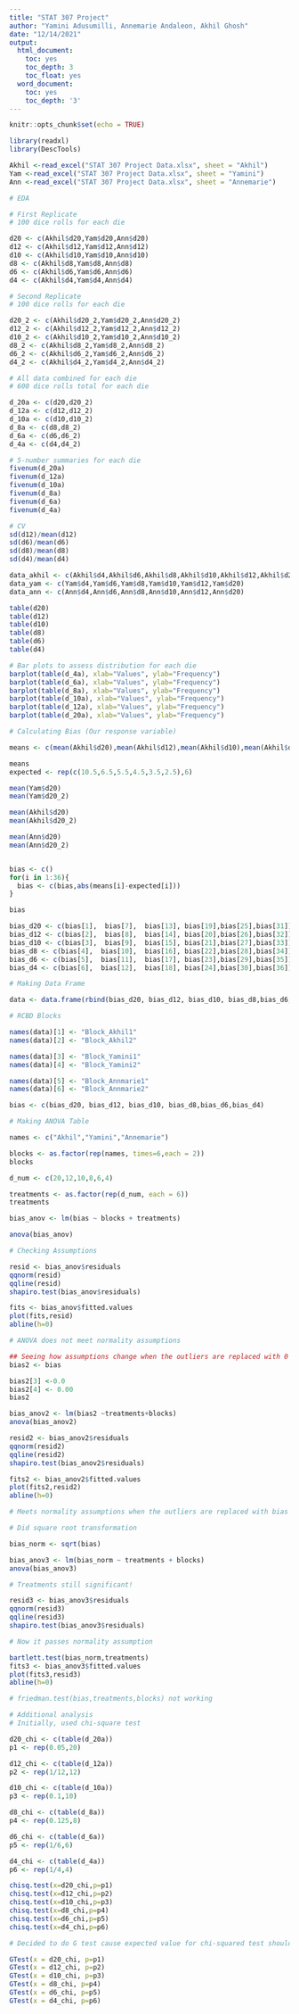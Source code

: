 ---
title: "STAT 307 Project"
author: "Yamini Adusumilli, Annemarie Andaleon, Akhil Ghosh"
date: "12/14/2021"
output:
  html_document:
    toc: yes
    toc_depth: 3
    toc_float: yes
  word_document:
    toc: yes
    toc_depth: '3'
---

```{r setup, include=FALSE}
knitr::opts_chunk$set(echo = TRUE)
```

```{r pressure, echo=FALSE}
library(readxl)
library(DescTools)

Akhil <-read_excel("STAT 307 Project Data.xlsx", sheet = "Akhil")
Yam <-read_excel("STAT 307 Project Data.xlsx", sheet = "Yamini")
Ann <-read_excel("STAT 307 Project Data.xlsx", sheet = "Annemarie")
```

``` {r}
# EDA

# First Replicate 
# 100 dice rolls for each die 

d20 <- c(Akhil$d20,Yam$d20,Ann$d20)
d12 <- c(Akhil$d12,Yam$d12,Ann$d12)
d10 <- c(Akhil$d10,Yam$d10,Ann$d10)
d8 <- c(Akhil$d8,Yam$d8,Ann$d8)
d6 <- c(Akhil$d6,Yam$d6,Ann$d6)
d4 <- c(Akhil$d4,Yam$d4,Ann$d4)

# Second Replicate 
# 100 dice rolls for each die

d20_2 <- c(Akhil$d20_2,Yam$d20_2,Ann$d20_2)
d12_2 <- c(Akhil$d12_2,Yam$d12_2,Ann$d12_2)
d10_2 <- c(Akhil$d10_2,Yam$d10_2,Ann$d10_2)
d8_2 <- c(Akhil$d8_2,Yam$d8_2,Ann$d8_2)
d6_2 <- c(Akhil$d6_2,Yam$d6_2,Ann$d6_2)
d4_2 <- c(Akhil$d4_2,Yam$d4_2,Ann$d4_2)

# All data combined for each die
# 600 dice rolls total for each die

d_20a <- c(d20,d20_2)
d_12a <- c(d12,d12_2)
d_10a <- c(d10,d10_2)
d_8a <- c(d8,d8_2)
d_6a <- c(d6,d6_2)
d_4a <- c(d4,d4_2)
```

```{r}
# 5-number summaries for each die 
fivenum(d_20a)
fivenum(d_12a)
fivenum(d_10a)
fivenum(d_8a)
fivenum(d_6a)
fivenum(d_4a)
```

```{r}
# CV
sd(d12)/mean(d12)
sd(d6)/mean(d6)
sd(d8)/mean(d8)
sd(d4)/mean(d4)

data_akhil <- c(Akhil$d4,Akhil$d6,Akhil$d8,Akhil$d10,Akhil$d12,Akhil$d20)
data_yam <- c(Yam$d4,Yam$d6,Yam$d8,Yam$d10,Yam$d12,Yam$d20)
data_ann <- c(Ann$d4,Ann$d6,Ann$d8,Ann$d10,Ann$d12,Ann$d20)

table(d20)
table(d12)
table(d10)
table(d8)
table(d6)
table(d4)

# Bar plots to assess distribution for each die
barplot(table(d_4a), xlab="Values", ylab="Frequency")
barplot(table(d_6a), xlab="Values", ylab="Frequency")
barplot(table(d_8a), xlab="Values", ylab="Frequency")
barplot(table(d_10a), xlab="Values", ylab="Frequency")
barplot(table(d_12a), xlab="Values", ylab="Frequency")
barplot(table(d_20a), xlab="Values", ylab="Frequency")
```

```{r}
# Calculating Bias (Our response variable)

means <- c(mean(Akhil$d20),mean(Akhil$d12),mean(Akhil$d10),mean(Akhil$d8),mean(Akhil$d6),mean(Akhil$d4),mean(Akhil$d20_2),mean(Akhil$d12_2),mean(Akhil$d10_2),mean(Akhil$d8_2),mean(Akhil$d6_2),mean(Akhil$d4_2),mean(Yam$d20),mean(Yam$d12),mean(Yam$d10),mean(Yam$d8),mean(Yam$d6),mean(Yam$d4),mean(Yam$d20_2),mean(Yam$d12_2),mean(Yam$d10_2),mean(Yam$d8_2),mean(Yam$d6_2),mean(Yam$d4_2),mean(Ann$d20),mean(Ann$d12),mean(Ann$d10),mean(Ann$d8),mean(Ann$d6),mean(Ann$d4),mean(Ann$`d20 (2)`),mean(Ann$d12_2),mean(Ann$d10_2),mean(Ann$d8_2),mean(Ann$d6_2),mean(Ann$d4_2) )

means
expected <- rep(c(10.5,6.5,5.5,4.5,3.5,2.5),6)

mean(Yam$d20)
mean(Yam$d20_2)

mean(Akhil$d20)
mean(Akhil$d20_2)

mean(Ann$d20)
mean(Ann$d20_2)


bias <- c()
for(i in 1:36){
  bias <- c(bias,abs(means[i]-expected[i]))
}

bias

bias_d20 <- c(bias[1],  bias[7],  bias[13], bias[19],bias[25],bias[31])
bias_d12 <- c(bias[2],  bias[8],  bias[14], bias[20],bias[26],bias[32])
bias_d10 <- c(bias[3],  bias[9],  bias[15], bias[21],bias[27],bias[33])
bias_d8 <- c(bias[4],  bias[10],  bias[16], bias[22],bias[28],bias[34])
bias_d6 <- c(bias[5],  bias[11],  bias[17], bias[23],bias[29],bias[35])
bias_d4 <- c(bias[6],  bias[12],  bias[18], bias[24],bias[30],bias[36])

# Making Data Frame

data <- data.frame(rbind(bias_d20, bias_d12, bias_d10, bias_d8,bias_d6,bias_d4))
```

```{r}
# RCBD Blocks 

names(data)[1] <- "Block_Akhil1"
names(data)[2] <- "Block_Akhil2"

names(data)[3] <- "Block_Yamini1"
names(data)[4] <- "Block_Yamini2"

names(data)[5] <- "Block_Annmarie1"
names(data)[6] <- "Block_Annmarie2"

bias <- c(bias_d20, bias_d12, bias_d10, bias_d8,bias_d6,bias_d4)

# Making ANOVA Table

names <- c("Akhil","Yamini","Annemarie")

blocks <- as.factor(rep(names, times=6,each = 2))
blocks

d_num <- c(20,12,10,8,6,4)

treatments <- as.factor(rep(d_num, each = 6))
treatments

bias_anov <- lm(bias ~ blocks + treatments)

anova(bias_anov)
```

```{r}
# Checking Assumptions

resid <- bias_anov$residuals
qqnorm(resid)
qqline(resid)
shapiro.test(bias_anov$residuals)

fits <- bias_anov$fitted.values
plot(fits,resid)
abline(h=0)

# ANOVA does not meet normality assumptions

## Seeing how assumptions change when the outliers are replaced with 0 bias
bias2 <- bias

bias2[3] <-0.0
bias2[4] <- 0.00
bias2

bias_anov2 <- lm(bias2 ~treatments+blocks)
anova(bias_anov2)

resid2 <- bias_anov2$residuals
qqnorm(resid2)
qqline(resid2)
shapiro.test(bias_anov2$residuals)

fits2 <- bias_anov2$fitted.values
plot(fits2,resid2)
abline(h=0)

# Meets normality assumptions when the outliers are replaced with bias of 0
```

```{r}
# Did square root transformation

bias_norm <- sqrt(bias)

bias_anov3 <- lm(bias_norm ~ treatments + blocks)
anova(bias_anov3)

# Treatments still significant!

resid3 <- bias_anov3$residuals
qqnorm(resid3)
qqline(resid3)
shapiro.test(bias_anov3$residuals)

# Now it passes normality assumption

bartlett.test(bias_norm,treatments)
fits3 <- bias_anov3$fitted.values
plot(fits3,resid3)
abline(h=0)

# friedman.test(bias,treatments,blocks) not working
```

```{r}
# Additional analysis
# Initially, used chi-square test

d20_chi <- c(table(d_20a))
p1 <- rep(0.05,20)

d12_chi <- c(table(d_12a))
p2 <- rep(1/12,12)

d10_chi <- c(table(d_10a))
p3 <- rep(0.1,10)

d8_chi <- c(table(d_8a))
p4 <- rep(0.125,8)

d6_chi <- c(table(d_6a))
p5 <- rep(1/6,6)

d4_chi <- c(table(d_4a))
p6 <- rep(1/4,4)

chisq.test(x=d20_chi,p=p1)
chisq.test(x=d12_chi,p=p2)
chisq.test(x=d10_chi,p=p3)
chisq.test(x=d8_chi,p=p4)
chisq.test(x=d6_chi,p=p5)
chisq.test(x=d4_chi,p=p6)

# Decided to do G test cause expected value for chi-squared test should at least be 5, and for the d8 to d4 it is not

GTest(x = d20_chi, p=p1)
GTest(x = d12_chi, p=p2)
GTest(x = d10_chi, p=p3)
GTest(x = d8_chi, p=p4)
GTest(x = d6_chi, p=p5)
GTest(x = d4_chi, p=p6)
```